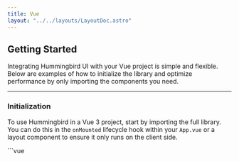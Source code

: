 ```yaml
---
title: Vue
layout: "../../layouts/LayoutDoc.astro"
---
```



## Getting Started

Integrating Hummingbird UI with your Vue project is simple and flexible. Below are examples of how to initialize the library and optimize performance by only importing the components you need.

---

### Initialization

To use Hummingbird in a Vue 3 project, start by importing the full library. You can do this in the `onMounted` lifecycle hook within your `App.vue` or a layout component to ensure it only runs on the client side.

<Example>
  <div slot="code">
    ```vue
    <script setup>
    import { onMounted } from 'vue';

    // Initialize Hummingbird
    onMounted(() => {
      import('@hummingbirdui/hummingbird')
    })
    </script>

    <template>
      ...
    </template>
    ```

  </div>
</Example>

This approach is useful during development or when you want to include the entire JavaScript bundle. However, for better performance in production, consider importing only the modules you need.

---

### Optimize

To optimize your app's performance, selectively import only the JavaScript modules for the components you're actually using. This reduces bundle size and speeds up loading.

Below is an example where only the `modal` component is included:

<Example>
  <div slot="code">
    ```vue
    <script setup>
    import { onMounted } from 'vue';

    onMounted(() => {
      // import('@hummingbirdui/hummingbird/lib/esm/scripts/alert');
      // import('@hummingbirdui/hummingbird/lib/esm/scripts/button');
      // import('@hummingbirdui/hummingbird/lib/esm/scripts/carousel');
      // import('@hummingbirdui/hummingbird/lib/esm/scripts/collapse');
      // import('@hummingbirdui/hummingbird/lib/esm/scripts/dropdown');
      import('@hummingbirdui/hummingbird/lib/esm/scripts/modal');
      // import('@hummingbirdui/hummingbird/lib/esm/scripts/offcanvas');
      // import('@hummingbirdui/hummingbird/lib/esm/scripts/popover');
      // import('@hummingbirdui/hummingbird/lib/esm/scripts/scrollspy');
      // import('@hummingbirdui/hummingbird/lib/esm/scripts/tab');
      // import('@hummingbirdui/hummingbird/lib/esm/scripts/toast');
      // import('@hummingbirdui/hummingbird/lib/esm/scripts/tooltip');
    })
    </script>

    <template>
      ...
    </template>
    ```

  </div>
</Example>

---

### JavaScript API

Hummingbird also provides a JavaScript API for programmatic control of components. For example, you can toggle an modal manually using the API.

Here’s how to initialize and use the `Modal` component:

<Example>
  <div slot="code">
    ```vue
    <script>
    import { Modal } from '@hummingbirdui/hummingbird';
    import { onMounted } from 'vue';

    onMounted(() => {
      const myModal = new Modal('.modal');
      const openBtn = document.querySelector('[data-open-demo-modal]');

      openBtn.addEventListener('click', () => {
        myModal.toggle();
      })
    })
    </script>

    <template>
      <button class="btn btn-primary" data-open-demo-modal>Toggle Modal</button>
      <div class="modal"> ... </div>
    </template>
    ```

  </div>
</Example>

This method gives you full control over when and how the component is shown or hidden, which is especially useful in dynamic interfaces.
